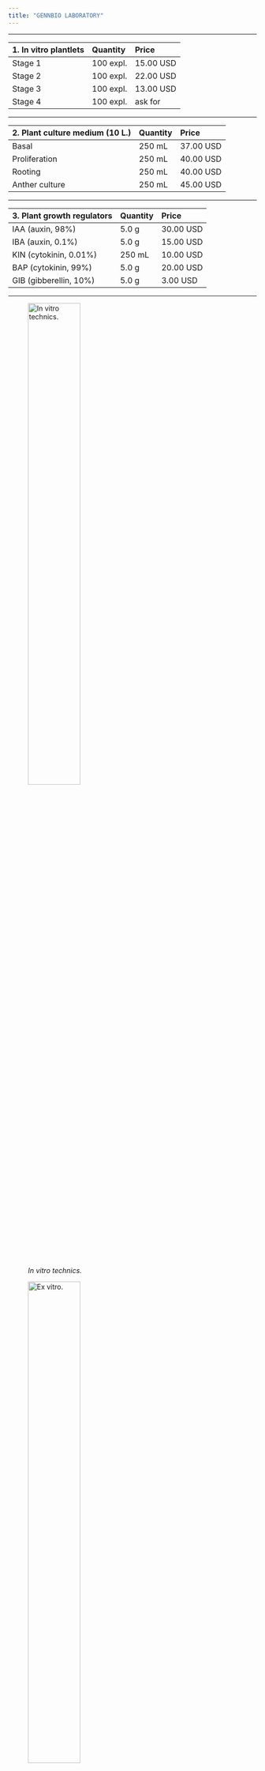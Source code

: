 ```yaml
---
title: "GENNBIO LABORATORY"
---
```

___
| 1. In vitro plantlets| Quantity | Price |
|:-|:-|:-|
| Stage 1 | 100 expl. | 15.00 USD |
| Stage 2 | 100 expl. | 22.00 USD |
| Stage 3 | 100 expl. | 13.00 USD |
| Stage 4 | 100 expl. | ask for |
___ 
| 2. Plant culture medium (10 L.) | Quantity | Price |
|:-|:-|:-|
| Basal | 250 mL | 37.00 USD |
| Proliferation | 250 mL | 40.00 USD |
| Rooting | 250 mL | 40.00 USD |
| Anther culture | 250 mL | 45.00 USD |
___
| 3. Plant growth regulators  | Quantity | Price |
|:-|:-|:-|
| IAA (auxin, 98%) | 5.0 g | 30.00 USD |
| IBA (auxin, 0.1%) | 5.0 g |15.00 USD |
| KIN (cytokinin, 0.01%) | 250 mL | 10.00 USD |
| BAP (cytokinin, 99%) | 5.0 g | 20.00 USD |
| GIB (gibberellin, 10%) | 5.0 g | 3.00 USD |
___

![*In vitro technics.*](C:\Users\Dell\Desktop\GENNBIO.github.io\In vitro technics_NN.jpg){width=50%}



![*Ex vitro.*](C:\Users\Dell\Desktop\GENNBIO.github.io\Ex vitro_NN.jpg){width=50%}



![*Greenhouse 1.*](C:\Users\Dell\Desktop\GENNBIO.github.io\Greenhouse 1_NN.jpg){width=50%}


![*Triple hybrid.*](C:\Users\Dell\Desktop\GENNBIO.github.io\TH1_NN.jpg){width=50%}

![*Greenhouse 2.*](C:\Users\Dell\Desktop\GENNBIO.github.io\Greenhouse 2_NN.jpg){width=50%}


![*I SFA-UTC.*](C:\Users\Dell\Desktop\GENNBIO.github.io\ISFA-UTC_NN.jpg){width=50%}



![*Agri-business meetings.*](C:\Users\Dell\Desktop\GENNBIO.github.io\Meetings 4_NN.jpg){width=50%}

![*Field.*](C:\Users\Dell\Desktop\GENNBIO.github.io\Field 1_NN.jpg){width=50%}

![*Field.*](C:\Users\Dell\Desktop\GENNBIO.github.io\Field 2_NN.jpg){width=50%}


![*GENNBIO (Principal office).*](C:\Users\Dell\Desktop\GENNBIO.github.io\Chair 1_NN.jpg){width=50%}

![*Plant culture medium.*](C:\Users\Dell\Desktop\GENNBIO.github.io\Medium_NN.jpg){width=25%}


![*Plant growth regulators.*](C:\Users\Dell\Desktop\GENNBIO.github.io\PGR_NN.jpg){width=25%}


